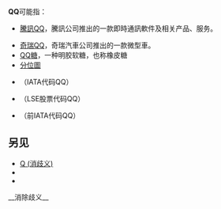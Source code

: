 '''QQ'''可能指：

* [[騰訊QQ|騰訊QQ]]，騰訊公司推出的一款即時通訊軟件及相关产品、服务。
<!-- ** [[QQ堂|QQ堂]]，腾讯公司开发和运营的一款网络游戏。
** [[珊瑚蟲QQ|珊瑚蟲QQ]]，騰訊QQ的非官方辅助软件。
** [[彩虹QQ|彩虹QQ]]，騰訊QQ的非官方增强软件。
** [[LumaQQ|LumaQQ]]，騰訊QQ的非官方客户端程序。 -->
* [[奇瑞QQ|奇瑞QQ]]，奇瑞汽車公司推出的一款微型車。
* [[QQ糖|QQ糖]]，一种明胶软糖，也称橡皮糖
* [[分位圖|分位圖]]
* {{tsl|en|Alliance Airlines}}（IATA代码QQ）
* {{tsl|en|Qinetiq}}（LSE股票代码QQ）
* {{tsl|en|Reno Air}}（前IATA代码QQ）
==另见==
* [[Q_(消歧义)|Q (消歧义)]]
* {{tsl|en|QQQ (disambiguation)}}
* {{tsl|en|QQQQ (disambiguation)}}

{{disambig|cat=二字拉丁字母縮寫消歧義}}
__消除歧义__